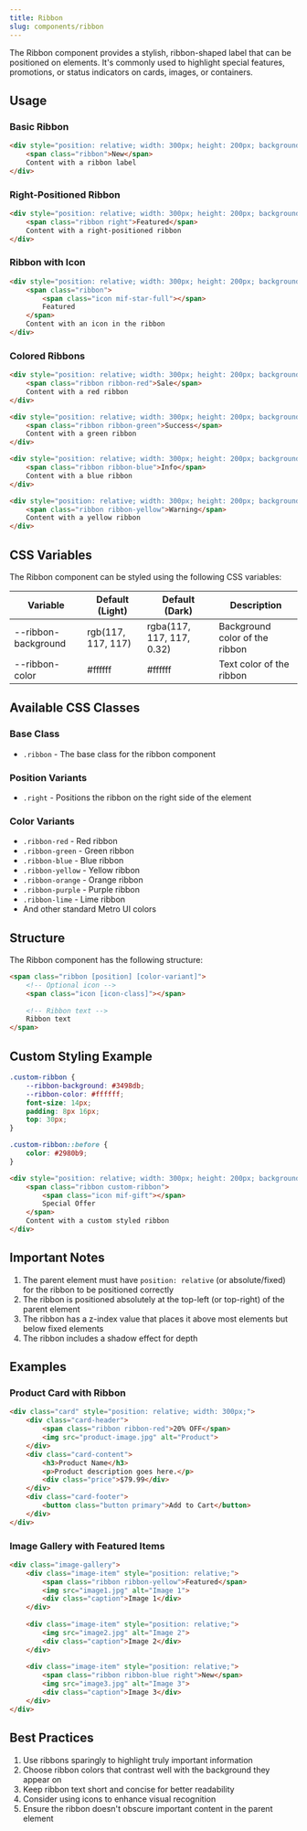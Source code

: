```yaml
---
title: Ribbon
slug: components/ribbon
---
```


The Ribbon component provides a stylish, ribbon-shaped label that can be positioned on elements. It's commonly used to highlight special features, promotions, or status indicators on cards, images, or containers.

## Usage

### Basic Ribbon

```html
<div style="position: relative; width: 300px; height: 200px; background-color: #f0f0f0;">
    <span class="ribbon">New</span>
    Content with a ribbon label
</div>
```

### Right-Positioned Ribbon

```html
<div style="position: relative; width: 300px; height: 200px; background-color: #f0f0f0;">
    <span class="ribbon right">Featured</span>
    Content with a right-positioned ribbon
</div>
```

### Ribbon with Icon

```html
<div style="position: relative; width: 300px; height: 200px; background-color: #f0f0f0;">
    <span class="ribbon">
        <span class="icon mif-star-full"></span>
        Featured
    </span>
    Content with an icon in the ribbon
</div>
```

### Colored Ribbons

```html
<div style="position: relative; width: 300px; height: 200px; background-color: #f0f0f0;">
    <span class="ribbon ribbon-red">Sale</span>
    Content with a red ribbon
</div>

<div style="position: relative; width: 300px; height: 200px; background-color: #f0f0f0;">
    <span class="ribbon ribbon-green">Success</span>
    Content with a green ribbon
</div>

<div style="position: relative; width: 300px; height: 200px; background-color: #f0f0f0;">
    <span class="ribbon ribbon-blue">Info</span>
    Content with a blue ribbon
</div>

<div style="position: relative; width: 300px; height: 200px; background-color: #f0f0f0;">
    <span class="ribbon ribbon-yellow">Warning</span>
    Content with a yellow ribbon
</div>
```

## CSS Variables

The Ribbon component can be styled using the following CSS variables:

| Variable | Default (Light) | Default (Dark) | Description |
| --- | --- | --- | --- |
| --ribbon-background | rgb(117, 117, 117) | rgba(117, 117, 117, 0.32) | Background color of the ribbon |
| --ribbon-color | #ffffff | #ffffff | Text color of the ribbon |

## Available CSS Classes

### Base Class
- `.ribbon` - The base class for the ribbon component

### Position Variants
- `.right` - Positions the ribbon on the right side of the element

### Color Variants
- `.ribbon-red` - Red ribbon
- `.ribbon-green` - Green ribbon
- `.ribbon-blue` - Blue ribbon
- `.ribbon-yellow` - Yellow ribbon
- `.ribbon-orange` - Orange ribbon
- `.ribbon-purple` - Purple ribbon
- `.ribbon-lime` - Lime ribbon
- And other standard Metro UI colors

## Structure

The Ribbon component has the following structure:

```html
<span class="ribbon [position] [color-variant]">
    <!-- Optional icon -->
    <span class="icon [icon-class]"></span>
    
    <!-- Ribbon text -->
    Ribbon text
</span>
```

## Custom Styling Example

```css
.custom-ribbon {
    --ribbon-background: #3498db;
    --ribbon-color: #ffffff;
    font-size: 14px;
    padding: 8px 16px;
    top: 30px;
}

.custom-ribbon::before {
    color: #2980b9;
}
```

```html
<div style="position: relative; width: 300px; height: 200px; background-color: #f0f0f0;">
    <span class="ribbon custom-ribbon">
        <span class="icon mif-gift"></span>
        Special Offer
    </span>
    Content with a custom styled ribbon
</div>
```

## Important Notes

1. The parent element must have `position: relative` (or absolute/fixed) for the ribbon to be positioned correctly
2. The ribbon is positioned absolutely at the top-left (or top-right) of the parent element
3. The ribbon has a z-index value that places it above most elements but below fixed elements
4. The ribbon includes a shadow effect for depth

## Examples

### Product Card with Ribbon

```html
<div class="card" style="position: relative; width: 300px;">
    <div class="card-header">
        <span class="ribbon ribbon-red">20% OFF</span>
        <img src="product-image.jpg" alt="Product">
    </div>
    <div class="card-content">
        <h3>Product Name</h3>
        <p>Product description goes here.</p>
        <div class="price">$79.99</div>
    </div>
    <div class="card-footer">
        <button class="button primary">Add to Cart</button>
    </div>
</div>
```

### Image Gallery with Featured Items

```html
<div class="image-gallery">
    <div class="image-item" style="position: relative;">
        <span class="ribbon ribbon-yellow">Featured</span>
        <img src="image1.jpg" alt="Image 1">
        <div class="caption">Image 1</div>
    </div>
    
    <div class="image-item" style="position: relative;">
        <img src="image2.jpg" alt="Image 2">
        <div class="caption">Image 2</div>
    </div>
    
    <div class="image-item" style="position: relative;">
        <span class="ribbon ribbon-blue right">New</span>
        <img src="image3.jpg" alt="Image 3">
        <div class="caption">Image 3</div>
    </div>
</div>
```

## Best Practices

1. Use ribbons sparingly to highlight truly important information
2. Choose ribbon colors that contrast well with the background they appear on
3. Keep ribbon text short and concise for better readability
4. Consider using icons to enhance visual recognition
5. Ensure the ribbon doesn't obscure important content in the parent element